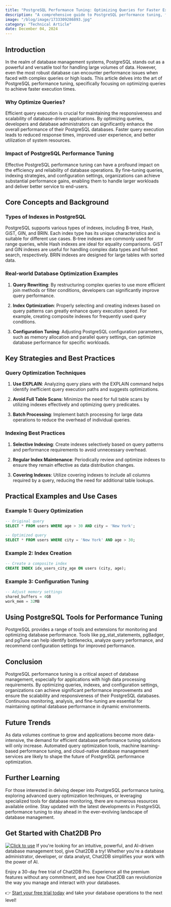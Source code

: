 ```yaml
---
title: "PostgreSQL Performance Tuning: Optimizing Queries for Faster Execution"
description: "A comprehensive guide to PostgreSQL performance tuning, focusing on optimizing queries for faster execution."
image: "/blog/image/1733309286893.jpg"
category: "Technical Article"
date: December 04, 2024
---
```


## Introduction

In the realm of database management systems, PostgreSQL stands out as a powerful and versatile tool for handling large volumes of data. However, even the most robust database can encounter performance issues when faced with complex queries or high loads. This article delves into the art of PostgreSQL performance tuning, specifically focusing on optimizing queries to achieve faster execution times.

### Why Optimize Queries?

Efficient query execution is crucial for maintaining the responsiveness and scalability of database-driven applications. By optimizing queries, developers and database administrators can significantly enhance the overall performance of their PostgreSQL databases. Faster query execution leads to reduced response times, improved user experience, and better utilization of system resources.

### Impact of PostgreSQL Performance Tuning

Effective PostgreSQL performance tuning can have a profound impact on the efficiency and reliability of database operations. By fine-tuning queries, indexing strategies, and configuration settings, organizations can achieve substantial performance gains, enabling them to handle larger workloads and deliver better service to end-users.

## Core Concepts and Background

### Types of Indexes in PostgreSQL

PostgreSQL supports various types of indexes, including B-tree, Hash, GiST, GIN, and BRIN. Each index type has its unique characteristics and is suitable for different use cases. B-tree indexes are commonly used for range queries, while Hash indexes are ideal for equality comparisons. GiST and GIN indexes are useful for handling complex data types and full-text search, respectively. BRIN indexes are designed for large tables with sorted data.

### Real-world Database Optimization Examples

1. **Query Rewriting**: By restructuring complex queries to use more efficient join methods or filter conditions, developers can significantly improve query performance.

2. **Index Optimization**: Properly selecting and creating indexes based on query patterns can greatly enhance query execution speed. For example, creating composite indexes for frequently used query conditions.

3. **Configuration Tuning**: Adjusting PostgreSQL configuration parameters, such as memory allocation and parallel query settings, can optimize database performance for specific workloads.

## Key Strategies and Best Practices

### Query Optimization Techniques

1. **Use EXPLAIN**: Analyzing query plans with the EXPLAIN command helps identify inefficient query execution paths and suggests optimizations.

2. **Avoid Full Table Scans**: Minimize the need for full table scans by utilizing indexes effectively and optimizing query predicates.

3. **Batch Processing**: Implement batch processing for large data operations to reduce the overhead of individual queries.

### Indexing Best Practices

1. **Selective Indexing**: Create indexes selectively based on query patterns and performance requirements to avoid unnecessary overhead.

2. **Regular Index Maintenance**: Periodically review and optimize indexes to ensure they remain effective as data distribution changes.

3. **Covering Indexes**: Utilize covering indexes to include all columns required by a query, reducing the need for additional table lookups.

## Practical Examples and Use Cases

### Example 1: Query Optimization

```sql
-- Original query
SELECT * FROM users WHERE age > 30 AND city = 'New York';

-- Optimized query
SELECT * FROM users WHERE city = 'New York' AND age > 30;
```

### Example 2: Index Creation

```sql
-- Create a composite index
CREATE INDEX idx_users_city_age ON users (city, age);
```

### Example 3: Configuration Tuning

```sql
-- Adjust memory settings
shared_buffers = 4GB
work_mem = 32MB
```

## Using PostgreSQL Tools for Performance Tuning

PostgreSQL provides a range of tools and extensions for monitoring and optimizing database performance. Tools like pg_stat_statements, pgBadger, and pgTune can help identify bottlenecks, analyze query performance, and recommend configuration settings for improved performance.

## Conclusion

PostgreSQL performance tuning is a critical aspect of database management, especially for applications with high data processing requirements. By optimizing queries, indexes, and configuration settings, organizations can achieve significant performance improvements and ensure the scalability and responsiveness of their PostgreSQL databases. Continuous monitoring, analysis, and fine-tuning are essential for maintaining optimal database performance in dynamic environments.

## Future Trends

As data volumes continue to grow and applications become more data-intensive, the demand for efficient database performance tuning solutions will only increase. Automated query optimization tools, machine learning-based performance tuning, and cloud-native database management services are likely to shape the future of PostgreSQL performance optimization.

## Further Learning

For those interested in delving deeper into PostgreSQL performance tuning, exploring advanced query optimization techniques, or leveraging specialized tools for database monitoring, there are numerous resources available online. Stay updated with the latest developments in PostgreSQL performance tuning to stay ahead in the ever-evolving landscape of database management.


## Get Started with Chat2DB Pro

[![Click to use](/image/blog/bg/chat2db.jpg)](https://chat2db.ai)
If you're looking for an intuitive, powerful, and AI-driven database management tool, give Chat2DB a try! Whether you're a database administrator, developer, or data analyst, Chat2DB simplifies your work with the power of AI.

Enjoy a 30-day free trial of Chat2DB Pro. Experience all the premium features without any commitment, and see how Chat2DB can revolutionize the way you manage and interact with your databases.

👉 [Start your free trial today](https://chat2db.ai/pricing) and take your database operations to the next level!
